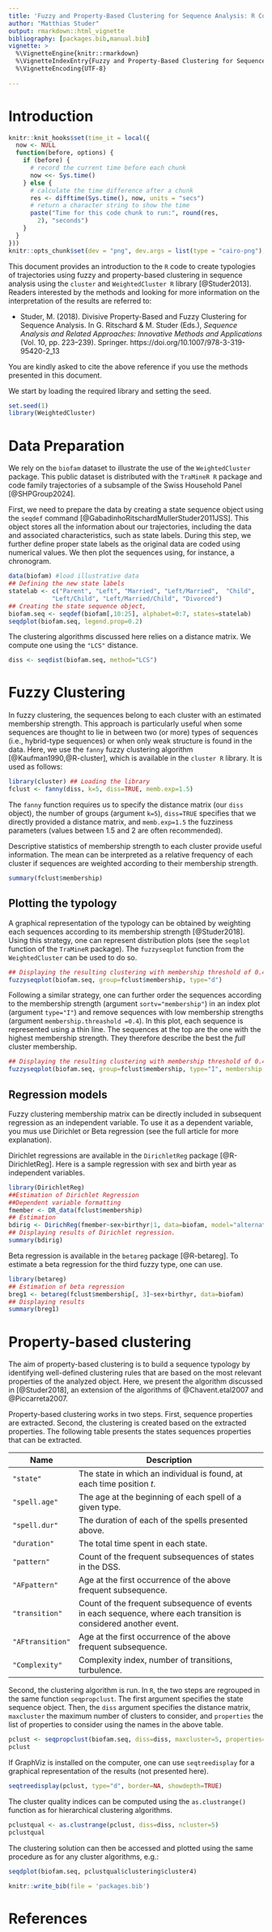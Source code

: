 ---
title: 'Fuzzy and Property-Based Clustering for Sequence Analysis: R Code introduction'
author: "Matthias Studer"
output: rmarkdown::html_vignette
bibliography: [packages.bib,manual.bib]
vignette: >
  %\VignetteEngine{knitr::rmarkdown}
  %\VignetteIndexEntry{Fuzzy and Property-Based Clustering for Sequence Analysis: R Code introduction}
  %\VignetteEncoding{UTF-8}
    
---

# Introduction 
```{r, include=FALSE}
knitr::knit_hooks$set(time_it = local({
  now <- NULL
  function(before, options) {
    if (before) {
      # record the current time before each chunk
      now <<- Sys.time()
    } else {
      # calculate the time difference after a chunk
      res <- difftime(Sys.time(), now, units = "secs")
      # return a character string to show the time
      paste("Time for this code chunk to run:", round(res,
        2), "seconds")
    }
  }
}))
knitr::opts_chunk$set(dev = "png", dev.args = list(type = "cairo-png"), time_it=TRUE)
```


This document provides an introduction to the `R` code to create typologies of trajectories using fuzzy and property-based clustering in sequence analysis using the `cluster` and `WeightedCluster R` library [@Studer2013]. Readers interested by the methods and looking for more information on the interpretation of the results are referred to:

 - Studer, M. (2018). Divisive Property-Based and Fuzzy Clustering for Sequence Analysis. In G. Ritschard & M. Studer (Eds.), *Sequence Analysis and Related Approaches: Innovative Methods and Applications* (Vol. 10, pp. 223–239). Springer. https://doi.org/10.1007/978-3-319-95420-2_13

You are kindly asked to cite the above reference if you use the methods presented in this document. 

We start by loading the required library and setting the seed. 


```{r, message=FALSE}
set.seed(1)
library(WeightedCluster)
```


# Data Preparation

We rely on the `biofam` dataset to illustrate the use of the `WeightedCluster` package. This public dataset is distributed with the `TraMineR R` package and code family trajectories of a subsample of the Swiss Household Panel [@SHPGroup2024].

First, we need to prepare the data by creating a state sequence object using the `seqdef` command [@GabadinhoRitschardMullerStuder2011JSS]. This object stores all the information about our trajectories, including the data and associated characteristics, such as state labels. During this step, we further define proper state labels as the original data are coded using numerical values. We then plot the sequences using, for instance, a chronogram. 

```{r seqdefbiofam, warning=FALSE, message=FALSE, fig.width=8, fig.height=5}
data(biofam) #load illustrative data
## Defining the new state labels 
statelab <- c("Parent", "Left", "Married", "Left/Married",  "Child", 
            "Left/Child", "Left/Married/Child", "Divorced")
## Creating the state sequence object,
biofam.seq <- seqdef(biofam[,10:25], alphabet=0:7, states=statelab)
seqdplot(biofam.seq, legend.prop=0.2)
```

The clustering algorithms discussed here relies on a distance matrix. We compute one using the `"LCS"` distance. 

```{r, message=FALSE}
diss <- seqdist(biofam.seq, method="LCS")
```


# Fuzzy Clustering 

In fuzzy clustering, the sequences belong to each cluster with an estimated membership strength. This approach is particularly useful when some sequences are thought to lie in between two (or more) types of sequences (i.e., hybrid-type sequences) or when only weak structure is found in the data. Here, we use the `fanny` fuzzy clustering algorithm [@Kaufman1990,@R-cluster], which is available in the `cluster R` library. It is used as follows:

```{r fannyclust, warning=FALSE, message=FALSE}
library(cluster) ## Loading the library
fclust <- fanny(diss, k=5, diss=TRUE, memb.exp=1.5)
```

The `fanny` function requires us to specify the distance matrix (our `diss` object), the number of groups (argument `k=5`), `diss=TRUE` specifies that we directly provided a distance matrix, and `memb.exp=1.5` the fuzziness parameters (values between 1.5 and 2 are often recommended). 


Descriptive statistics of membership strength to each cluster provide useful information. The mean can be interpreted as a relative frequency of each cluster if sequences are weighted according to their membership strength.

```{r}
summary(fclust$membership)
```


## Plotting the typology

A graphical representation of the typology can be obtained by weighting each sequences according to its membership strength [@Studer2018]. Using this strategy, one can represent distribution plots (see the `seqplot` function of the `TraMineR` package). The `fuzzyseqplot` function from the `WeightedCluster` can be used to do so. 

```{r plotfd, fig.width=8, fig.height=5}
## Displaying the resulting clustering with membership threshold of 0.4
fuzzyseqplot(biofam.seq, group=fclust$membership, type="d")
```

Following a similar strategy, one can further order the sequences according to the membership strength (argument `sortv="membership"`) in an index plot (argument `type="I"`) and remove sequences with low membership strengths (argument `membership.threashold =0.4`). In this plot, each sequence is represented using a thin line. The sequences at the top are the one with the highest membership strength. They therefore describe the best the *full* cluster membership. 

```{r plotf, fig.width=8, fig.height=5}
## Displaying the resulting clustering with membership threshold of 0.4
fuzzyseqplot(biofam.seq, group=fclust$membership, type="I", membership.threashold =0.4, sortv="membership")
```
## Regression models

Fuzzy clustering membership matrix can be directly included in subsequent regression as an independent variable. To use it as a dependent variable, you mus use Dirichlet or Beta regression (see the full article for more explanation). 

Dirichlet regressions are available in the `DirichletReg` package [@R-DirichletReg]. Here is a sample regression with sex and birth year as independent variables. 

```{r dreg}
library(DirichletReg)
##Estimation of Dirichlet Regression
##Dependent variable formatting
fmember <- DR_data(fclust$membership)
## Estimation
bdirig <- DirichReg(fmember~sex+birthyr|1, data=biofam, model="alternative")
## Displaying results of Dirichlet regression.
summary(bdirig)
```


Beta regression is available in the `betareg` package [@R-betareg]. To estimate a beta regression for the third fuzzy type, one can use.

```{r betareg}
library(betareg)
## Estimation of beta regression
breg1 <- betareg(fclust$membership[, 3]~sex+birthyr, data=biofam)
## Displaying results
summary(breg1)
```



# Property-based clustering

The aim of property-based clustering is to build a sequence typology by identifying well-defined clustering rules that are based on the most relevant properties of the analyzed object. Here, we present the algorithm discussed in [@Studer2018], an extension of the algorithms of @Chavent.etal2007 and @Piccarreta2007. 

Property-based clustering works in two steps. First, sequence properties are extracted. Second, the clustering is created based on the extracted properties. The following table presents the states sequences properties that can be extracted.


Name            | Description
----------------|-----------------------------------------------
`"state"`       | The state in which an individual is found, at each time position $t$.
`"spell.age"`   | The age at the beginning of each spell of a given type.
`"spell.dur"`   | The duration of each of the spells presented above.
`"duration"`    | The total time spent in each state.
`"pattern"`     | Count of the frequent subsequences of states in the DSS.
`"AFpattern"`   | Age at the first occurrence of the above frequent subsequence.
`"transition"`  | Count of the frequent subsequence of events in each sequence, where each transition is considered another event.
`"AFtransition"`| Age at the first occurrence of the above frequent subsequence.
`"Complexity"`  | Complexity index, number of transitions, turbulence.

Second, the clustering algorithm is run. In `R`, the two steps are regrouped in the same function `seqpropclust`. The first argument specifies the state sequence object. Then, the `diss` argument specifies the distance matrix, `maxcluster` the maximum number of clusters to consider, and `properties` the list of properties to consider using the names in the above table. 

```{r}
pclust <- seqpropclust(biofam.seq, diss=diss, maxcluster=5, properties=c("state", "duration"))
pclust
```


If GraphViz is installed on the computer, one can use `seqtreedisplay` for a graphical representation of the results (not presented here).

```{r, eval=FALSE}
seqtreedisplay(pclust, type="d", border=NA, showdepth=TRUE)
```


The cluster quality indices can be computed using the `as.clustrange()` function as for hierarchical clustering algorithms. 

```{r}
pclustqual <- as.clustrange(pclust, diss=diss, ncluster=5)
pclustqual
```



The clustering solution can then be accessed and plotted using the same procedure as for any cluster algorithms, e.g.:

```{r}
seqdplot(biofam.seq, pclustqual$clustering$cluster4)
```

```{r, include=FALSE}
knitr::write_bib(file = 'packages.bib')
```


# References
